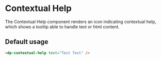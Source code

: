 
<Meta
  title="Components/ContextualHelp"
  component={DpContextualHelp} />

# Contextual Help

The Contextual Help component renders an icon indicating contextual help,
which shows a tooltip able to handle text or html content.

## Default usage

```html
<dp-contextual-help text="Test Text" />
```
